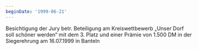 ```yaml
---
beginDate: '1999-06-21'
---
```


Besichtigung der Jury betr. Beteiligung am Kreiswettbewerb „Unser Dorf soll
schöner werden“ mit dem 3. Platz und einer Prämie von 1.500 DM in der
Siegerehrung am 16.07.1999 in Banteln
